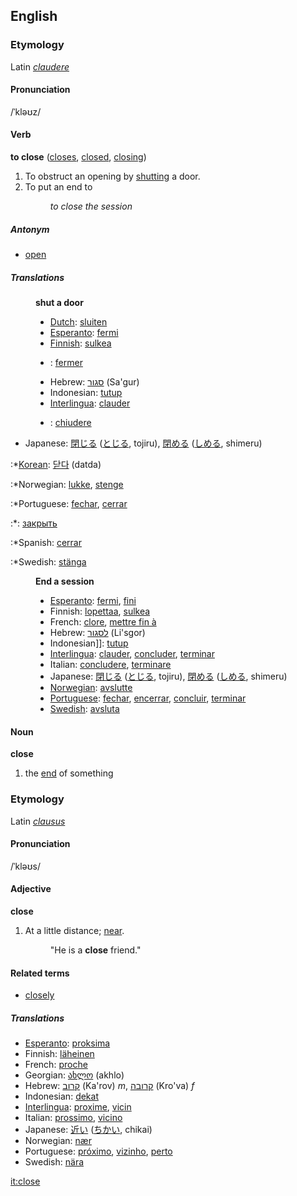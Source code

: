 ==English==

===Etymology===
Latin ''[[claudere]]''

====Pronunciation====
/ˈkləʊz/

==== Verb ====
'''to close'''  ([[closes]], [[closed]], [[closing]])
#To obstruct an opening by [[shut]]ting a door.
#To put an end to
#:''to close the session''

=====Antonym=====
*[[open]]

=====Translations=====
:'''shut a door'''
:*[[Dutch]]: [[sluiten]]
:*[[Esperanto]]: [[fermi]]
:*[[Finnish]]: [[sulkea]]
:*{{fr}}: [[fermer]]
:*Hebrew: [[סגור]] (Sa'gur)
:*Indonesian: [[tutup]]
:*[[Interlingua]]: [[clauder]]
:*{{it}}: [[chiudere]]
*Japanese: [[閉じる]] ([[とじる]], tojiru), [[閉める]] ([[しめる]], shimeru)
:*[[Korean]]: [[닫다]] (datda)
:*Norwegian: [[lukke]], [[stenge]]
:*Portuguese: [[fechar]], [[cerrar]]
:*{{ru}}: [[закрыть]]
:*Spanish: [[cerrar]]
:*Swedish: [[stänga]]
:'''End a session'''
:*[[Esperanto]]: [[fermi]], [[fini]]
:*Finnish: [[lopettaa]], [[sulkea]]
:*French: [[clore]], [[mettre fin à]]
:*Hebrew: [[לסגור]] (Li'sgor)
:*Indonesian]]: [[tutup]]
:*[[Interlingua]]: [[clauder]], [[concluder]], [[terminar]]
:*Italian: [[concludere]], [[terminare]]
:*Japanese: [[閉じる]] ([[とじる]], tojiru), [[閉める]] ([[しめる]], shimeru)
:*[[Norwegian]]: [[avslutte]]
:*[[Portuguese]]: [[fechar]], [[encerrar]], [[concluir]], [[terminar]]
:*[[Swedish]]: [[avsluta]]

====Noun====
'''close'''
#the [[end]] of something

===Etymology===
Latin ''[[clausus]]''

====Pronunciation====
/ˈkləʊs/

==== Adjective ====
'''close'''
#At a little distance; [[near]].
#:"He is a '''close''' friend."

====Related terms====
*[[closely]]

===== Translations =====
*[[Esperanto]]: [[proksima]]
*Finnish: [[läheinen]]
*French: [[proche]]
*Georgian: [[ახლო]] (akhlo)
*Hebrew: [[קרוב]] (Ka'rov) ''m'', [[קרובה]] (Kro'va) ''f''
*Indonesian: [[dekat]]
*[[Interlingua]]: [[proxime]], [[vicin]]
*Italian: [[prossimo]], [[vicino]]
*Japanese: [[近い]] ([[ちかい]], chikai)
*Norwegian: [[nær]]
*Portuguese: [[próximo]], [[vizinho]], [[perto]]
*Swedish: [[nära]]

[[it:close]]